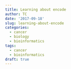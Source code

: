```yaml
---
title: Learning about encode
author: TC
date: '2017-09-18'
slug: learning-about-encode
categories:
  - cancer
  - biology
  - bioinformatics
tags:
  - cancer
  - bioinformatics
draft: true
---
```



